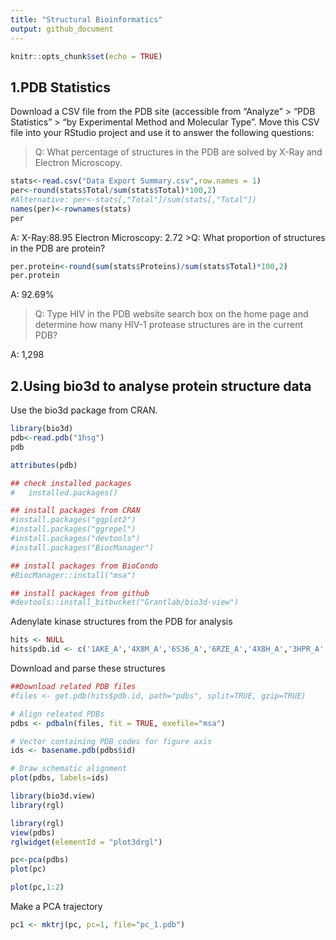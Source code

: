```yaml
---
title: "Structural Bioinformatics"
output: github_document
---
```


```r
knitr::opts_chunk$set(echo = TRUE)
```

## 1.PDB Statistics

Download a CSV file from the PDB site (accessible from “Analyze” > “PDB Statistics” > “by Experimental Method and Molecular Type”. Move this CSV file into your RStudio project and use it to answer the following questions:

>Q: What percentage of structures in the PDB are solved by X-Ray and Electron Microscopy.

```r
stats<-read.csv("Data Export Summary.csv",row.names = 1)
per<-round(stats$Total/sum(stats$Total)*100,2)
#Alternative: per<-stats[,"Total"]/sum(stats[,"Total"])
names(per)<-rownames(stats)
per
```
A: X-Ray:88.95 Electron Microscopy: 2.72
>Q: What proportion of structures in the PDB are protein?

```r
per.protein<-round(sum(stats$Proteins)/sum(stats$Total)*100,2)
per.protein
```
A: 92.69%

>Q: Type HIV in the PDB website search box on the home page and determine how many HIV-1 protease structures are in the current PDB?

A: 1,298

## 2.Using bio3d to analyse protein structure data

Use the bio3d package from CRAN.

```r
library(bio3d)
pdb<-read.pdb("1hsg")
pdb
```

```r
attributes(pdb)
```
```r
## check installed packages
#   installed.packages()

## install packages from CRAN
#install.packages("ggplot2") 
#install.packages("ggrepel")
#install.packages("devtools")
#install.packages("BiocManager")

## install packages from BioCondo
#BiocManager::install("msa")

## install packages from github
#devtools::install_bitbucket("Grantlab/bio3d-view")
```

Adenylate kinase structures from the PDB for analysis

```r
hits <- NULL
hits$pdb.id <- c('1AKE_A','4X8M_A','6S36_A','6RZE_A','4X8H_A','3HPR_A','1E4V_A','5EJE_A','1E4Y_A','3X2S_A','6HAP_A','6HAM_A','4K46_A','4NP6_A','3GMT_A','4PZL_A')

```

Download and parse these structures
```r
##Download related PDB files
#files <- get.pdb(hits$pdb.id, path="pdbs", split=TRUE, gzip=TRUE)
```

```r
# Align releated PDBs
pdbs <- pdbaln(files, fit = TRUE, exefile="msa")
```
```r
# Vector containing PDB codes for figure axis
ids <- basename.pdb(pdbs$id)

# Draw schematic alignment
plot(pdbs, labels=ids)
```

```r
library(bio3d.view)
library(rgl)
```


```r
library(rgl)
view(pdbs)
rglwidget(elementId = "plot3drgl")
```

```r
pc<-pca(pdbs)
plot(pc)
```

```r
plot(pc,1:2)
```

Make a PCA trajectory

```r
pc1 <- mktrj(pc, pc=1, file="pc_1.pdb")
```

